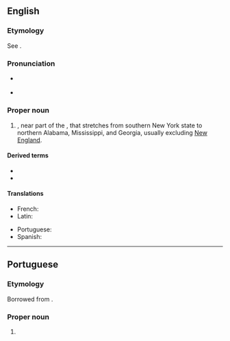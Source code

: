 ==English==
{{wikipedia}}

===Etymology===
See {{m|en|Appalachian}}.

===Pronunciation===
* {{a|northern US|Canada}} {{IPA|en|/ˌæ.pəˈleɪ.(t)ʃə/}}
*: {{rhymes|en|eɪʃə}}
* {{a|southern US}} {{IPA|en|/ˌæ.pəˈlæ.tʃə/}}
*: {{rhymes|en|ætʃə}}

===Proper noun===
{{en-proper noun}}

# {{place|en|region|in the eastern|c/USA}}, near part of the {{w|Appalachian Mountains}}, that stretches from southern New York state to northern Alabama, Mississippi, and Georgia, usually excluding [[New England]].

====Derived terms====
* {{l|en|Appalachian}}
* {{l|en|Appalachians}}

====Translations====
{{trans-top|a region in the eastern United States, near part of the Appalachian Mountains}}
* French: {{t+|fr|Appalaches}}
* Latin: {{t|la|Appalachia}}
{{trans-mid}}
* Portuguese: {{t|pt|Appalachia|f}}
* Spanish: {{t|es|Appalachia }}
{{trans-bottom}}

----

==Portuguese==

===Etymology===
Borrowed from {{bor|pt|en|Appalachia}}.

===Proper noun===
{{pt-proper noun|f}}

# {{place|pt|region|in the eastern|c/USA|t1=Appalachia}}
